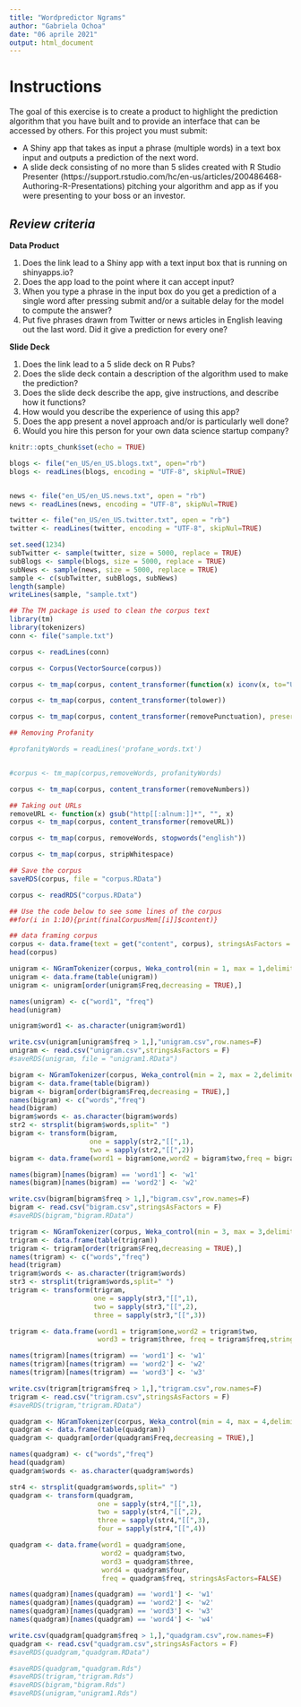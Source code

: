 ```yaml
---
title: "Wordpredictor Ngrams"
author: "Gabriela Ochoa"
date: "06 aprile 2021"
output: html_document
---
```

# **Instructions**
The goal of this exercise is to create a product to highlight the prediction algorithm that you have built and to provide an interface that can be accessed by others. For this project you must submit:

- A Shiny app that takes as input a phrase (multiple words) in a text box input and outputs a prediction of the next word.
- A slide deck consisting of no more than 5 slides created with R Studio Presenter (https://support.rstudio.com/hc/en-us/articles/200486468-Authoring-R-Presentations) pitching your algorithm and app as if you were presenting to your boss or an investor.

## _Review criteria_

**Data Product**

1. Does the link lead to a Shiny app with a text input box that is running on shinyapps.io?
2. Does the app load to the point where it can accept input?
3. When you type a phrase in the input box do you get a prediction of a single word after pressing submit and/or a suitable delay for the model to compute the answer?
4. Put five phrases drawn from Twitter or news articles in English leaving out the last word. Did it give a prediction for every one?

**Slide Deck**

1. Does the link lead to a 5 slide deck on R Pubs?
2. Does the slide deck contain a description of the algorithm used to make the prediction?
3. Does the slide deck describe the app, give instructions, and describe how it functions?
4. How would you describe the experience of using this app?
5. Does the app present a novel approach and/or is particularly well done?
6. Would you hire this person for your own data science startup company?


```r
knitr::opts_chunk$set(echo = TRUE)
```



```r
blogs <- file("en_US/en_US.blogs.txt", open="rb")
blogs <- readLines(blogs, encoding = "UTF-8", skipNul=TRUE)


news <- file("en_US/en_US.news.txt", open = "rb") 
news <- readLines(news, encoding = "UTF-8", skipNul=TRUE)

twitter <- file("en_US/en_US.twitter.txt", open = "rb")
twitter <- readLines(twitter, encoding = "UTF-8", skipNul=TRUE)
```


```r
set.seed(1234)
subTwitter <- sample(twitter, size = 5000, replace = TRUE)
subBlogs <- sample(blogs, size = 5000, replace = TRUE)
subNews <- sample(news, size = 5000, replace = TRUE)
sample <- c(subTwitter, subBlogs, subNews)
length(sample)
writeLines(sample, "sample.txt")
```

```r
## The TM package is used to clean the corpus text
library(tm)
library(tokenizers)
conn <- file("sample.txt")

corpus <- readLines(conn)

corpus <- Corpus(VectorSource(corpus))

corpus <- tm_map(corpus, content_transformer(function(x) iconv(x, to="UTF-8", sub="byte")))

corpus <- tm_map(corpus, content_transformer(tolower)) 

corpus <- tm_map(corpus, content_transformer(removePunctuation), preserve_intra_word_dashes=TRUE)

## Removing Profanity

#profanityWords = readLines('profane_words.txt')


#corpus <- tm_map(corpus,removeWords, profanityWords)

corpus <- tm_map(corpus, content_transformer(removeNumbers))

## Taking out URLs
removeURL <- function(x) gsub("http[[:alnum:]]*", "", x)
corpus <- tm_map(corpus, content_transformer(removeURL))

corpus <- tm_map(corpus, removeWords, stopwords("english")) 

corpus <- tm_map(corpus, stripWhitespace) 

## Save the corpus
saveRDS(corpus, file = "corpus.RData")
```

```r
corpus <- readRDS("corpus.RData")

## Use the code below to see some lines of the corpus
##for(i in 1:10){print(finalCorpusMem[[i]]$content)}

## data framing corpus
corpus <- data.frame(text = get("content", corpus), stringsAsFactors = FALSE)
head(corpus)

```

```r
unigram <- NGramTokenizer(corpus, Weka_control(min = 1, max = 1,delimiters = " \\r\\n\\t.,;:\"()?!"))
unigram <- data.frame(table(unigram))
unigram <- unigram[order(unigram$Freq,decreasing = TRUE),]

names(unigram) <- c("word1", "freq")
head(unigram)

```

```r
unigram$word1 <- as.character(unigram$word1)

write.csv(unigram[unigram$freq > 1,],"unigram.csv",row.names=F)
unigram <- read.csv("unigram.csv",stringsAsFactors = F)
#saveRDS(unigram, file = "unigram1.RData")

```


```r
bigram <- NGramTokenizer(corpus, Weka_control(min = 2, max = 2,delimiters = " \\r\\n\\t.,;:\"()?!"))
bigram <- data.frame(table(bigram))
bigram <- bigram[order(bigram$Freq,decreasing = TRUE),]
names(bigram) <- c("words","freq")
head(bigram)
bigram$words <- as.character(bigram$words)
str2 <- strsplit(bigram$words,split=" ")
bigram <- transform(bigram, 
                    one = sapply(str2,"[[",1),   
                    two = sapply(str2,"[[",2))
bigram <- data.frame(word1 = bigram$one,word2 = bigram$two,freq = bigram$freq,stringsAsFactors=FALSE)

names(bigram)[names(bigram) == 'word1'] <- 'w1'
names(bigram)[names(bigram) == 'word2'] <- 'w2'

write.csv(bigram[bigram$freq > 1,],"bigram.csv",row.names=F)
bigram <- read.csv("bigram.csv",stringsAsFactors = F)
#saveRDS(bigram,"bigram.RData")
```

```r
trigram <- NGramTokenizer(corpus, Weka_control(min = 3, max = 3,delimiters = " \\r\\n\\t.,;:\"()?!"))
trigram <- data.frame(table(trigram))
trigram <- trigram[order(trigram$Freq,decreasing = TRUE),]
names(trigram) <- c("words","freq")
head(trigram)
trigram$words <- as.character(trigram$words)
str3 <- strsplit(trigram$words,split=" ")
trigram <- transform(trigram,
                     one = sapply(str3,"[[",1),
                     two = sapply(str3,"[[",2),
                     three = sapply(str3,"[[",3))

trigram <- data.frame(word1 = trigram$one,word2 = trigram$two, 
                      word3 = trigram$three, freq = trigram$freq,stringsAsFactors=FALSE)

names(trigram)[names(trigram) == 'word1'] <- 'w1'
names(trigram)[names(trigram) == 'word2'] <- 'w2'
names(trigram)[names(trigram) == 'word3'] <- 'w3'

write.csv(trigram[trigram$freq > 1,],"trigram.csv",row.names=F)
trigram <- read.csv("trigram.csv",stringsAsFactors = F)
#saveRDS(trigram,"trigram.RData")
```

```r
quadgram <- NGramTokenizer(corpus, Weka_control(min = 4, max = 4,delimiters = " \\r\\n\\t.,;:\"()?!"))
quadgram <- data.frame(table(quadgram))
quadgram <- quadgram[order(quadgram$Freq,decreasing = TRUE),]

names(quadgram) <- c("words","freq")
head(quadgram)
quadgram$words <- as.character(quadgram$words)

str4 <- strsplit(quadgram$words,split=" ")
quadgram <- transform(quadgram,
                      one = sapply(str4,"[[",1),
                      two = sapply(str4,"[[",2),
                      three = sapply(str4,"[[",3), 
                      four = sapply(str4,"[[",4))

quadgram <- data.frame(word1 = quadgram$one,
                       word2 = quadgram$two, 
                       word3 = quadgram$three, 
                       word4 = quadgram$four, 
                       freq = quadgram$freq, stringsAsFactors=FALSE)

names(quadgram)[names(quadgram) == 'word1'] <- 'w1'
names(quadgram)[names(quadgram) == 'word2'] <- 'w2'
names(quadgram)[names(quadgram) == 'word3'] <- 'w3'
names(quadgram)[names(quadgram) == 'word4'] <- 'w4'

write.csv(quadgram[quadgram$freq > 1,],"quadgram.csv",row.names=F)
quadgram <- read.csv("quadgram.csv",stringsAsFactors = F)
#saveRDS(quadgram,"quadgram.RData")
```

```r
#saveRDS(quadgram,"quadgram.Rds")
#saveRDS(trigram,"trigram.Rds")
#saveRDS(bigram,"bigram.Rds")
#saveRDS(unigram,"unigram1.Rds")
```


